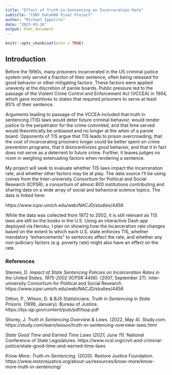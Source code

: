 ```yaml
---
title: "Effect of Truth-in-Sentencing on Incarceration Rate"
subtitle: "CUNY Data608 Final Project"
author: "Michael Ippolito"
date: "2023-03-26"
output: html_document
---
```


```r
knitr::opts_chunk$set(echo = TRUE)
```

## Introduction

Before the 1990s, many prisoners incarcerated in the US criminal justice system only served a fraction of their sentence, often being released for good behavior or other mitigating factors. These factors were applied unevenly at the discretion of parole boards. Public pressure led to the passage of the Violent Crime Control and Enforcement Act (VCCEA) in 1994, which gave incentives to states that required prisoners to serve at least 85% of their sentence.

Arguments leading to passage of the VCCEA included that truth in sentencing (TIS) laws would deter future criminal behavior, would render justice to the perpetrator for the crime commited, and that time served would theoretically be unbiased and no longer at the whim of a parole board. Opponents of TIS argue that TIS leads to prison overcrowding, that the cost of incarcerating prisoners longer could be better spent on crime prevention programs, that it disincentivizes good behavior, and that it in fact does not serve as a deterrent to future crime. Further, it leaves judges no room in weighing extenuating factors when rendering a sentence.

My project will seek to evaluate whether TIS laws impact the incarceration rate, and whether other factors may be at play. The data source I'll be using comes from the Inter-university Consortium for Political and Social Research (ICPSR), a consortium of almost 800 institutions contributing and sharing data on a wide array of social and behavioral science topics. The data is linked here:

https://www.icpsr.umich.edu/web/NACJD/studies/4456

While the data was collected from 1972 to 2002, it is still relevant as TIS laws are still on the books in the U.S. Using an interactive Dash app deployed via Heroku, I plan on showing how the incarceration rate changes based on the extent to which each U.S. state enforces TIS, whether mandatory "enhancements" to sentences affect the rate, and whether any non-judiciary factors (e.g. poverty rate) might also have an effect on the rate.


### References

Stemen, D. _Impact of State Sentencing Policies on Incarceration Rates in the United States, 1975-2002 (ICPSR 4456)._ (2007, September 27). Inter-university Consortium for Political and Social Research. https://www.icpsr.umich.edu/web/NACJD/studies/4456

Ditton, P., Wilson, D. & BJS Statisticians. _Truth in Sentencing in State Prisons._ (1999, January). Bureau of Justice. https://bjs.ojp.gov/content/pub/pdf/tssp.pdf

Shorey, J. _Truth in Sentencing Overview & Laws._ (2022, May 4). Study.com. https://study.com/learn/lesson/truth-in-sentencing-overview-laws.html

_State Good Time and Earned Time Laws (2021, June 11)._ National Conference of State Legislatures. https://www.ncsl.org/civil-and-criminal-justice/state-good-time-and-earned-time-laws

_Know More: Truth-in-Sentencing._ (2020). Restore Justice Foundation. https://www.restorejustice.org/about-us/resources/know-more/know-more-truth-in-sentencing/


```r

```
